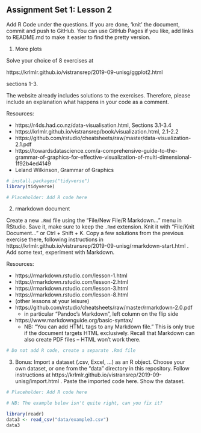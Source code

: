 ## Assignment Set 1: Lesson 2

Add R Code under the questions.
If you are done, 'knit' the document, commit and push to GitHub.
You can use GitHub Pages if you like, add links to README.md
to make it easier to find the pretty version.

1. More plots

Solve your choice of 8 exercises at

https://krlmlr.github.io/vistransrep/2019-09-unisg/ggplot2.html

sections 1-3.

The website already includes solutions to the exercises.
Therefore, please include an explanation what happens in your code
as a comment.

Resources:

- https://r4ds.had.co.nz/data-visualisation.html, Sections 3.1-3.4
- https://krlmlr.github.io/vistransrep/book/visualization.html, 2.1-2.2
- https://github.com/rstudio/cheatsheets/raw/master/data-visualization-2.1.pdf
- https://towardsdatascience.com/a-comprehensive-guide-to-the-grammar-of-graphics-for-effective-visualization-of-multi-dimensional-1f92b4ed4149
- Leland Wilkinson, Grammar of Graphics

```r
# install.packages("tidyverse")
library(tidyverse)

# Placeholder: Add R code here
```

2. rmarkdown document

Create a new `.Rmd` file
using the "File/New File/R Markdown..." menu in RStudio.
Save it, make sure to keep the `.Rmd` extension.
Knit it with "File/Knit Document..." or Ctrl + Shift + K.
Copy a few solutions from the previous exercise there,
following instructions in
https://krlmlr.github.io/vistransrep/2019-09-unisg/rmarkdown-start.html .
Add some text, experiment with Markdown.

Resources:

- https://rmarkdown.rstudio.com/lesson-1.html
- https://rmarkdown.rstudio.com/lesson-2.html
- https://rmarkdown.rstudio.com/lesson-3.html
- https://rmarkdown.rstudio.com/lesson-8.html
- (other lessons at your leisure)
- https://github.com/rstudio/cheatsheets/raw/master/rmarkdown-2.0.pdf
    - in particular "Pandoc's Markdown", left column on the flip side
- https://www.markdownguide.org/basic-syntax/
    - NB: "You can add HTML tags to any Markdown file."
      This is only true if the document targets HTML exclusively.
      Recall that Markdown can also create PDF files -- HTML won't
      work there.

```r
# Do not add R code, create a separate .Rmd file
```

3. Bonus: Import a dataset (.csv, Excel, ...) as an R object.
   Choose your own dataset, or one from the "data" directory
   in this repository.
   Follow instructions at
   https://krlmlr.github.io/vistransrep/2019-09-unisg/import.html .
   Paste the imported code here.
   Show the dataset.

```r
# Placeholder: Add R code here

# NB: The example below isn't quite right, can you fix it?

library(readr)
data3 <- read_csv("data/example3.csv")
data3
```

